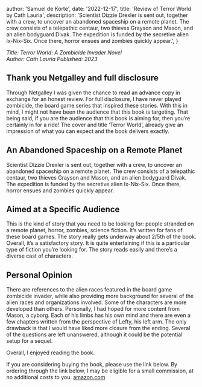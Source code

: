 



  author: 'Samuel de Korte',
  date: '2022-12-17',
  title: 'Review of Terror World by Cath Lauria',
  description:
    'Scientist Dizzie Drexler is sent out, together with a crew, to uncover an abandoned spaceship on a remote planet. The crew consists of a telepathic centaur, two thieves Grayson and Mason, and an alien bodyguard Divak. The expedition is funded by the secretive alien Ix-Nix-Six. Once there, horror ensues and zombies quickly appear.',
}


*Title: Terror World: A Zombicide Invader Novel  
Author: Cath Lauria 
Published: 2023*  


## Thank you Netgalley and full disclosure
Through Netgalley I was given the chance to read an advance copy in exchange for an honest review. For full disclosure, I have never played zombicide, the board game series that inspired these stories. With this in mind, I might not have been the audience that this book is targeting. That being said, if you are the audience that this book is aiming for, then you’re certainly in for a ride! The cover and title ‘Terror World’, already give an impression of what you can expect and the book delivers exactly. 

## An Abandoned Spaceship on a Remote Planet
Scientist Dizzie Drexler is sent out, together with a crew, to uncover an abandoned spaceship on a remote planet. The crew consists of a telepathic centaur, two thieves Grayson and Mason, and an alien bodyguard Divak. The expedition is funded by the secretive alien Ix-Nix-Six. Once there, horror ensues and zombies quickly appear.

## Aimed at a Specific Audience
This is the kind of story that you need to be looking for: people stranded on a remote planet, horror, zombies, science fiction. It’s written for fans of these board games. The story really gets underway about 2/5th of the book. Overall, it’s a satisfactory story. It is quite entertaining if this is a particular type of fiction you’re looking for. The story reads easily and there’s a diverse cast of characters. 

## Personal Opinion
There are references to the alien races featured in the board game zombicide invader, while also providing more background for several of the alien races and organizations involved. Some of the characters are more developed than others. Personally, I had hoped for more content from Mason, a cyborg. Each of his limbs has his own mind and there are even a few chapters written from the perspective of Lefty, his left arm. The only drawback is that I would have liked more closure from the ending. Several of the questions are left unanswered, although it could be the potential setup for a sequel. 

Overall, I enjoyed reading the book. 
  
If you are considering buying the book, please use the link below. By ordering through the link below, I may be eligible for a small commission, at no additional costs to you.
[amazon.com](https://amzn.to/3BIKlxD)

